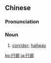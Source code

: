 ==Chinese==
{{zh-forms}}

===Pronunciation===
{{zh-pron
|m=xíngláng
|cat=n
}}

===Noun===
{{zh-noun}}

# [[corridor]]; [[hallway]]

[[ko:行廊]]
[[ja:行廊]]